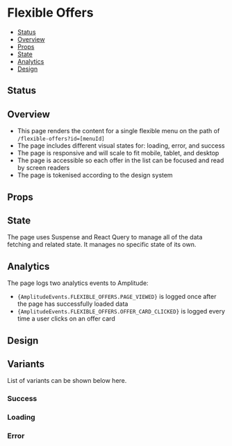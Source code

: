 
<Meta title="Pages/Flexible Offers" of={FlexibleOffers} />

# Flexible Offers

- [Status](#status)
- [Overview](#overview)
- [Props](#props)
- [State](#state)
- [Analytics](#analytics)
- [Design](#design)

## Status

<ComponentStatus />

## Overview

- This page renders the content for a single flexible menu on the path of `/flexible-offers?id=[menuId]`
- The page includes different visual states for: loading, error, and success
- The page is responsive and will scale to fit mobile, tablet, and desktop
- The page is accessible so each offer in the list can be focused and read by screen readers
- The page is tokenised according to the design system

## Props

<Controls />

## State

The page uses Suspense and React Query to manage all of the data fetching and related state. It manages no specific state of its own.

## Analytics

The page logs two analytics events to Amplitude:

- <code>{AmplitudeEvents.FLEXIBLE_OFFERS.PAGE_VIEWED}</code> is logged once after the page has successfully
  loaded data
- <code>{AmplitudeEvents.FLEXIBLE_OFFERS.OFFER_CARD_CLICKED}</code> is logged every time a user clicks
  on an offer card

## Design

<FigmaEmbed />

## Variants

List of variants can be shown below here.

### Success

<Canvas of={FlexibleOffers.Success} />

### Loading

<Canvas of={FlexibleOffers.Loading} />

### Error

<Canvas of={FlexibleOffers.Error} />
